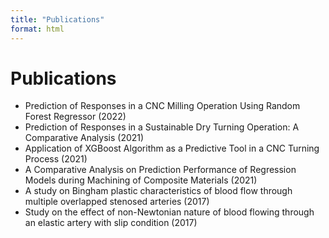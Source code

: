 ```yaml
---
title: "Publications"
format: html
---
```


# Publications

- Prediction of Responses in a CNC Milling Operation Using Random Forest Regressor (2022)
- Prediction of Responses in a Sustainable Dry Turning Operation: A Comparative Analysis (2021)
- Application of XGBoost Algorithm as a Predictive Tool in a CNC Turning Process (2021)
- A Comparative Analysis on Prediction Performance of Regression Models during Machining of Composite Materials (2021)
- A study on Bingham plastic characteristics of blood flow through multiple overlapped stenosed arteries (2017)
- Study on the effect of non-Newtonian nature of blood flowing through an elastic artery with slip condition (2017)


